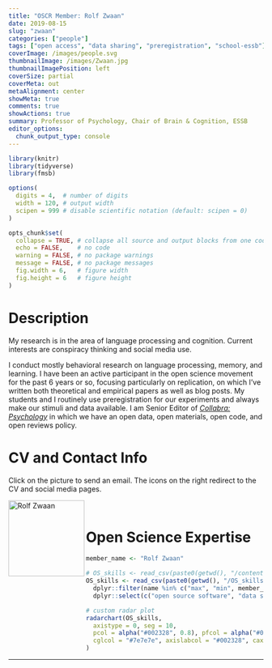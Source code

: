 ```yaml
---
title: "OSCR Member: Rolf Zwaan"
date: 2019-08-15
slug: "zwaan"
categories: ["people"]
tags: ["open access", "data sharing", "preregistration", "school-essb"] # top 3 categories + unique + school
coverImage: /images/people.svg
thumbnailImage: /images/Zwaan.jpg
thumbnailImagePosition: left
coverSize: partial
coverMeta: out
metaAlignment: center
showMeta: true
comments: true
showActions: true
summary: Professor of Psychology, Chair of Brain & Cognition, ESSB
editor_options: 
  chunk_output_type: console
---
```


```r

library(knitr)
library(tidyverse)
library(fmsb)

options(
  digits = 4,  # number of digits
  width = 120, # output width
  scipen = 999 # disable scientific notation (default: scipen = 0)
)

opts_chunk$set(
  collapse = TRUE, # collapse all source and output blocks from one code chunk into a single block
  echo = FALSE,    # no code
  warning = FALSE, # no package warnings
  message = FALSE, # no package messages
  fig.width = 6,   # figure width
  fig.height = 6   # figure height
)

```

# Description

My research is in the area of language processing and cognition. Current interests are conspiracy thinking and social media use.

I conduct mostly behavioral research on language processing, memory, and learning. I have been an active participant in the open science movement for the past 6 years or so, focusing particularly on replication, on which I've written both theoretical and empirical papers as well as blog posts. My students and I routinely use preregistration for our experiments and always make our stimuli and data available. I am Senior Editor of [_Collabra: Psychology_](https://www.collabra.org/) in which we have an open data, open materials, open code, and open reviews policy.

# CV and Contact Info

Click on the picture to send an email. The icons on the right redirect to the CV and social media pages.

<!-- EMAIL -->
<p>
  <a href="mailto:zwaan@essb.eur.nl">
  <img border="0" alt="Rolf Zwaan" src="/images/Zwaan.jpg" width="150" height="150" align="left">
  </a>
</p>

<!-- CV -->
<p align="center">
  <a href="https://www.eur.nl/people/rolf-zwaan" class="fa fa-file fa-2x" style="color:#00B969;">
  </a>
</p>

<!-- TWITTER -->
<p align="center">
  <a href="https://twitter.com/RolfZwaan" class="fa fa-twitter fa-2x">
  </a>
</p>

<!-- GOOGLE SCHOLAR -->
<p align="center">
  <a href="https://scholar.google.com/citations?user=ICnWlukAAAAJ&hl=nl
https://www.researchgate.net/profile/Rolf_Zwaan" class="ai ai-google-scholar fa-2x" style="color:#000000;">
  </a>
</p>

<BR>

# Open Science Expertise

```r

member_name <- "Rolf Zwaan"

# OS_skills <- read_csv(paste0(getwd(), "/content/post/OS_skills.csv")) %>% # when testing
OS_skills <- read_csv(paste0(getwd(), "/OS_skills.csv")) %>%
  dplyr::filter(name %in% c("max", "min", member_name)) %>%
  dplyr::select(c("open source software", "data sharing", "data management", "reproducible analysis", "open access", "preregistration"))

# custom radar plot
radarchart(OS_skills,
  axistype = 0, seg = 10,
  pcol = alpha("#002328", 0.8), pfcol = alpha("#00B969", 0.6), plwd = 4, centerzero = TRUE, # polygon
  cglcol = "#7e7e7e", axislabcol = "#002328", caxislabels = seq(0, 10, 2), cglwd = 0.8 # grid
)

```

***


